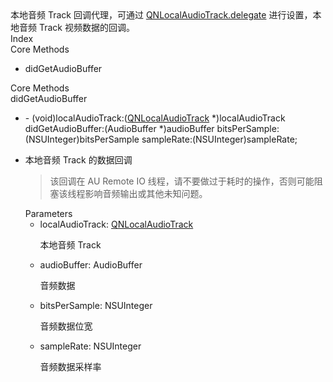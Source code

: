 <link rel="stylesheet" type="text/css" href="https://docs.qnsdk.com/styles/doc-v4-api.css" />
<div class="rtc-doc rtc-doc-page" id="rtc-doc">
<section class="rtc-doc-panel rtc-doc-describe rtc-doc-note">
                本地音频 Track 回调代理，可通过 <a href='8854/QNLocalAudioTrack-iOS#delegate'>QNLocalAudioTrack.delegate</a> 进行设置，本地音频 Track 视频数据的回调。</section>
            <div class="rtc-doc-page-wrap">Index</div>
<section class="rtc-doc-panel">
        <div class="rtc-doc-page-title">Core Methods</div>
        <ul class="rtc-doc-catalogue">
                <li><a onClick='document.location.replace(`${document.location.protocol}//${document.location.host}${document.location.pathname}${document.location.search}#didGetAudioBuffer`)'>didGetAudioBuffer</a></li>
        </ul>
</section>
<div class="rtc-doc-page-wrap">Core Methods</div>
<section class="rtc-doc-panel">
<div class="rtc-doc-page-title rtc-doc-antor" id="didGetAudioBuffer">
didGetAudioBuffer</div>
<ul class="rtc-doc-page-container">
        <li class="rtc-doc-sign-signature">- (void)localAudioTrack:(<a href='8854/QNLocalAudioTrack-iOS'>QNLocalAudioTrack</a> *)localAudioTrack didGetAudioBuffer:(AudioBuffer *)audioBuffer bitsPerSample:(NSUInteger)bitsPerSample sampleRate:(NSUInteger)sampleRate;</li>
    </li>
<li class="rtc-doc-page-description">
    <div class="rtc-doc-desc-wrap">
        <p>本地音频 Track 的数据回调</p>
    </div>
    <section class="rtc-doc-panel rtc-doc-describe-note">
        <blockquote>
        <p>该回调在 AU Remote IO 线程，请不要做过于耗时的操作，否则可能阻塞该线程影响音频输出或其他未知问题。</p>
        </blockquote>
    </section>
<div class="rtc-doc-parameters-title">Parameters</div>
<ul class="rtc-doc-parameters">
    <li>
        <div>
            localAudioTrack: <a href='8854/QNLocalAudioTrack-iOS'>QNLocalAudioTrack</a>
        </div>
                <p>本地音频 Track</p>
    </li>
    <li>
        <div>
            audioBuffer: AudioBuffer
        </div>
                <p>音频数据</p>
    </li>
    <li>
        <div>
            bitsPerSample: NSUInteger
        </div>
                <p>音频数据位宽</p>
    </li>
    <li>
        <div>
            sampleRate: NSUInteger
        </div>
                <p>音频数据采样率</p>
    </li>
</ul>
</li>
</ul>
</section>
</div>


